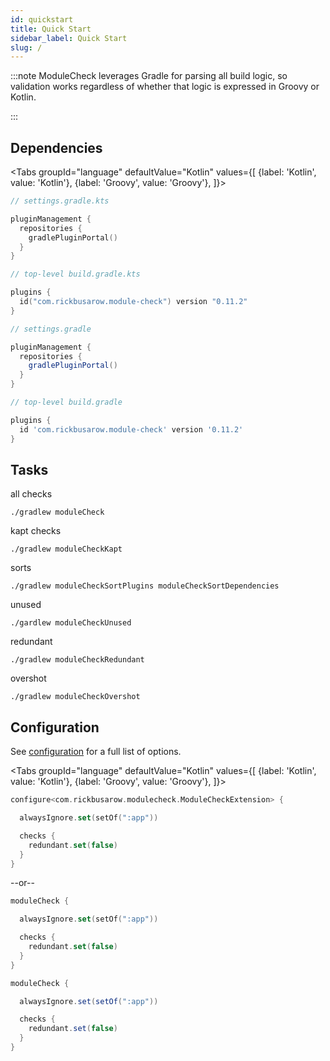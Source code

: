 ```yaml
---
id: quickstart
title: Quick Start
sidebar_label: Quick Start
slug: /
---
```




:::note
ModuleCheck leverages Gradle for parsing all build logic, so validation works regardless of whether that logic is expressed in Groovy or Kotlin.

:::

## Dependencies

<Tabs groupId="language"
defaultValue="Kotlin"
values={[
{label: 'Kotlin', value: 'Kotlin'}, {label: 'Groovy', value: 'Groovy'},
]}>

   <TabItem value="Kotlin" default>

```kotlin
// settings.gradle.kts

pluginManagement {
  repositories {
    gradlePluginPortal()
  }
}
```

```kotlin
// top-level build.gradle.kts

plugins {
  id("com.rickbusarow.module-check") version "0.11.2"
}
```

   </TabItem>

<TabItem value="Groovy">

```groovy
// settings.gradle

pluginManagement {
  repositories {
    gradlePluginPortal()
  }
}
```

```groovy
// top-level build.gradle

plugins {
  id 'com.rickbusarow.module-check' version '0.11.2'
}
```

   </TabItem>
</Tabs>

## Tasks

all checks
```shell
./gradlew moduleCheck
```

kapt checks
```shell
./gradlew moduleCheckKapt
```

sorts
```shell
./gradlew moduleCheckSortPlugins moduleCheckSortDependencies
```

unused
```shell
./gardlew moduleCheckUnused
```

redundant
```shell
./gradlew moduleCheckRedundant
```

overshot
```shell
./gradlew moduleCheckOvershot
```

## Configuration

See [configuration](./configuration.mdx) for a full list of options.

<Tabs groupId="language"
defaultValue="Kotlin"
values={[
{label: 'Kotlin', value: 'Kotlin'}, {label: 'Groovy', value: 'Groovy'},
]}>


   <TabItem value="Kotlin" default>

```kotlin title="root/build.gradle.kts"
configure<com.rickbusarow.modulecheck.ModuleCheckExtension> {

  alwaysIgnore.set(setOf(":app"))

  checks {
    redundant.set(false)
  }
}
```

--or--

```kotlin title="root/build.gradle.kts"
moduleCheck {

  alwaysIgnore.set(setOf(":app"))

  checks {
    redundant.set(false)
  }
}
```

   </TabItem>


<TabItem value="Groovy">

```groovy title="root/build.gradle"
moduleCheck {

  alwaysIgnore.set(setOf(":app"))

  checks {
    redundant.set(false)
  }
}
```

   </TabItem>
</Tabs>
